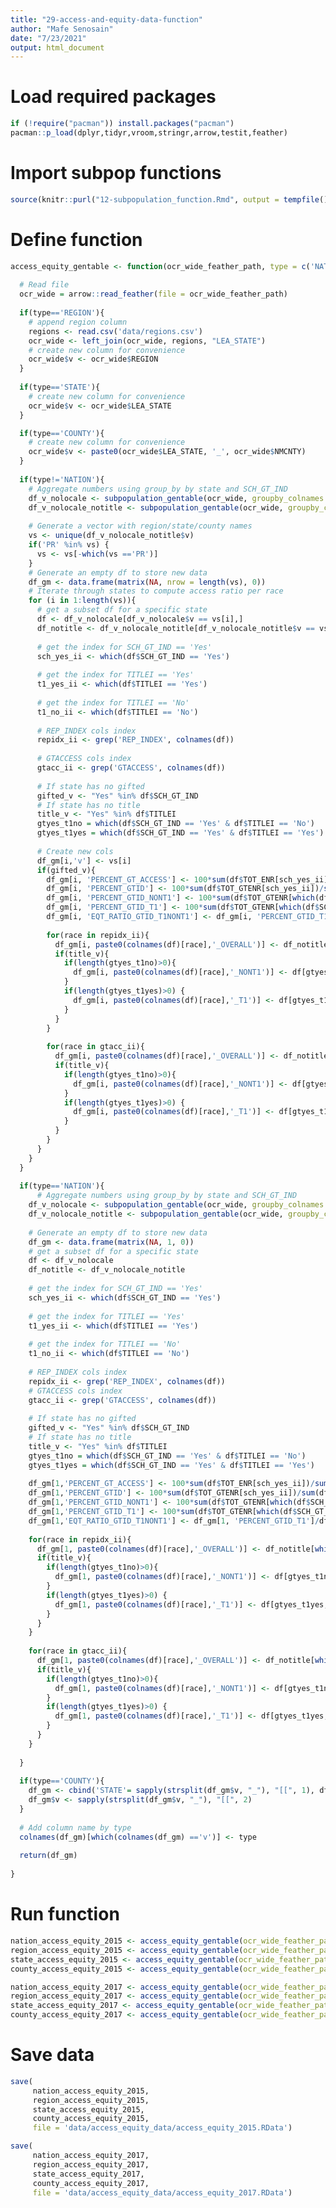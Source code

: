 ```yaml
---
title: "29-access-and-equity-data-function"
author: "Mafe Senosain"
date: "7/23/2021"
output: html_document
---
```


# Load required packages

```r
if (!require("pacman")) install.packages("pacman")
pacman::p_load(dplyr,tidyr,vroom,stringr,arrow,testit,feather)
```

# Import subpop functions
```r
source(knitr::purl("12-subpopulation_function.Rmd", output = tempfile()))
```

# Define function
```r
access_equity_gentable <- function(ocr_wide_feather_path, type = c('NATION', 'REGION', 'STATE', 'COUNTY')){
  
  # Read file
  ocr_wide = arrow::read_feather(file = ocr_wide_feather_path)
  
  if(type=='REGION'){
    # append region column
    regions <- read.csv('data/regions.csv')
    ocr_wide <- left_join(ocr_wide, regions, "LEA_STATE")
    # create new column for convenience
    ocr_wide$v <- ocr_wide$REGION
  }
  
  if(type=='STATE'){
    # create new column for convenience
    ocr_wide$v <- ocr_wide$LEA_STATE
  }

  if(type=='COUNTY'){
    # create new column for convenience
    ocr_wide$v <- paste0(ocr_wide$LEA_STATE, '_', ocr_wide$NMCNTY)
  }
  
  if(type!='NATION'){
    # Aggregate numbers using group_by by state and SCH_GT_IND
    df_v_nolocale <- subpopulation_gentable(ocr_wide, groupby_colnames = c('v','TITLEI', 'SCH_GT_IND'))
    df_v_nolocale_notitle <- subpopulation_gentable(ocr_wide, groupby_colnames = c('v', 'SCH_GT_IND'))
    
    # Generate a vector with region/state/county names
    vs <- unique(df_v_nolocale_notitle$v)
    if('PR' %in% vs) {
      vs <- vs[-which(vs =='PR')]
    }
    # Generate an empty df to store new data
    df_gm <- data.frame(matrix(NA, nrow = length(vs), 0))
    # Iterate through states to compute access ratio per race
    for (i in 1:length(vs)){
      # get a subset df for a specific state
      df <- df_v_nolocale[df_v_nolocale$v == vs[i],]
      df_notitle <- df_v_nolocale_notitle[df_v_nolocale_notitle$v == vs[i],]
      
      # get the index for SCH_GT_IND == 'Yes'
      sch_yes_ii <- which(df$SCH_GT_IND == 'Yes')
      
      # get the index for TITLEI == 'Yes'
      t1_yes_ii <- which(df$TITLEI == 'Yes')
      
      # get the index for TITLEI == 'No'
      t1_no_ii <- which(df$TITLEI == 'No')
      
      # REP_INDEX cols index
      repidx_ii <- grep('REP_INDEX', colnames(df))
      
      # GTACCESS cols index
      gtacc_ii <- grep('GTACCESS', colnames(df))
      
      # If state has no gifted
      gifted_v <- "Yes" %in% df$SCH_GT_IND
      # If state has no title
      title_v <- "Yes" %in% df$TITLEI
      gtyes_t1no = which(df$SCH_GT_IND == 'Yes' & df$TITLEI == 'No')
      gtyes_t1yes = which(df$SCH_GT_IND == 'Yes' & df$TITLEI == 'Yes')
      
      # Create new cols
      df_gm[i,'v'] <- vs[i]
      if(gifted_v){
        df_gm[i, 'PERCENT_GT_ACCESS'] <- 100*sum(df$TOT_ENR[sch_yes_ii])/sum(df$TOT_ENR)
        df_gm[i, 'PERCENT_GTID'] <- 100*sum(df$TOT_GTENR[sch_yes_ii])/sum(df$TOT_ENR[sch_yes_ii])
        df_gm[i, 'PERCENT_GTID_NONT1'] <- 100*sum(df$TOT_GTENR[which(df$SCH_GT_IND == 'Yes' & df$TITLEI == 'No')])/sum(df$TOT_ENR[t1_no_ii])
        df_gm[i, 'PERCENT_GTID_T1'] <- 100*sum(df$TOT_GTENR[which(df$SCH_GT_IND == 'Yes' & df$TITLEI == 'Yes')])/sum(df$TOT_ENR[t1_yes_ii])
        df_gm[i, 'EQT_RATIO_GTID_T1NONT1'] <- df_gm[i, 'PERCENT_GTID_T1']/df_gm[i, 'PERCENT_GTID_NONT1']
        
        for(race in repidx_ii){
          df_gm[i, paste0(colnames(df)[race],'_OVERALL')] <- df_notitle[which(df_notitle$SCH_GT_IND=='Yes'), race-1]
          if(title_v){
            if(length(gtyes_t1no)>0){
              df_gm[i, paste0(colnames(df)[race],'_NONT1')] <- df[gtyes_t1no, race]
            }
            if(length(gtyes_t1yes)>0) {
              df_gm[i, paste0(colnames(df)[race],'_T1')] <- df[gtyes_t1yes, race]
            }
          }
        }
        
        for(race in gtacc_ii){
          df_gm[i, paste0(colnames(df)[race],'_OVERALL')] <- df_notitle[which(df_notitle$SCH_GT_IND=='Yes'), race-1]*100
          if(title_v){
            if(length(gtyes_t1no)>0){
              df_gm[i, paste0(colnames(df)[race],'_NONT1')] <- df[gtyes_t1no, race]*100
            }
            if(length(gtyes_t1yes)>0) {
              df_gm[i, paste0(colnames(df)[race],'_T1')] <- df[gtyes_t1yes, race]*100
            }
          }
        }
      }
    }
  }
  
  if(type=='NATION'){
      # Aggregate numbers using group_by by state and SCH_GT_IND
    df_v_nolocale <- subpopulation_gentable(ocr_wide, groupby_colnames = c('TITLEI', 'SCH_GT_IND'))
    df_v_nolocale_notitle <- subpopulation_gentable(ocr_wide, groupby_colnames = c('SCH_GT_IND'))
    
    # Generate an empty df to store new data
    df_gm <- data.frame(matrix(NA, 1, 0))
    # get a subset df for a specific state
    df <- df_v_nolocale
    df_notitle <- df_v_nolocale_notitle
    
    # get the index for SCH_GT_IND == 'Yes'
    sch_yes_ii <- which(df$SCH_GT_IND == 'Yes')
    
    # get the index for TITLEI == 'Yes'
    t1_yes_ii <- which(df$TITLEI == 'Yes')
    
    # get the index for TITLEI == 'No'
    t1_no_ii <- which(df$TITLEI == 'No')
    
    # REP_INDEX cols index
    repidx_ii <- grep('REP_INDEX', colnames(df))
    # GTACCESS cols index
    gtacc_ii <- grep('GTACCESS', colnames(df))
    
    # If state has no gifted
    gifted_v <- "Yes" %in% df$SCH_GT_IND
    # If state has no title
    title_v <- "Yes" %in% df$TITLEI
    gtyes_t1no = which(df$SCH_GT_IND == 'Yes' & df$TITLEI == 'No')
    gtyes_t1yes = which(df$SCH_GT_IND == 'Yes' & df$TITLEI == 'Yes')
      
    df_gm[1,'PERCENT_GT_ACCESS'] <- 100*sum(df$TOT_ENR[sch_yes_ii])/sum(df$TOT_ENR)
    df_gm[1,'PERCENT_GTID'] <- 100*sum(df$TOT_GTENR[sch_yes_ii])/sum(df$TOT_ENR[sch_yes_ii])
    df_gm[1,'PERCENT_GTID_NONT1'] <- 100*sum(df$TOT_GTENR[which(df$SCH_GT_IND == 'Yes' & df$TITLEI == 'No')])/sum(df$TOT_ENR[t1_no_ii])
    df_gm[1,'PERCENT_GTID_T1'] <- 100*sum(df$TOT_GTENR[which(df$SCH_GT_IND == 'Yes' & df$TITLEI == 'Yes')])/sum(df$TOT_ENR[t1_yes_ii])
    df_gm[1,'EQT_RATIO_GTID_T1NONT1'] <- df_gm[1, 'PERCENT_GTID_T1']/df_gm[1, 'PERCENT_GTID_NONT1']
        
    for(race in repidx_ii){
      df_gm[1, paste0(colnames(df)[race],'_OVERALL')] <- df_notitle[which(df_notitle$SCH_GT_IND=='Yes'), race-1]
      if(title_v){
        if(length(gtyes_t1no)>0){
          df_gm[1, paste0(colnames(df)[race],'_NONT1')] <- df[gtyes_t1no, race]
        }
        if(length(gtyes_t1yes)>0) {
          df_gm[1, paste0(colnames(df)[race],'_T1')] <- df[gtyes_t1yes, race]
        }
      }
    }
    
    for(race in gtacc_ii){
      df_gm[1, paste0(colnames(df)[race],'_OVERALL')] <- df_notitle[which(df_notitle$SCH_GT_IND=='Yes'), race-1]*100
      if(title_v){
        if(length(gtyes_t1no)>0){
          df_gm[1, paste0(colnames(df)[race],'_NONT1')] <- df[gtyes_t1no, race]*100
        }
        if(length(gtyes_t1yes)>0) {
          df_gm[1, paste0(colnames(df)[race],'_T1')] <- df[gtyes_t1yes, race]*100
        }
      }
    }
    
  }
  
  if(type=='COUNTY'){
    df_gm <- cbind('STATE'= sapply(strsplit(df_gm$v, "_"), "[[", 1), df_gm)
    df_gm$v <- sapply(strsplit(df_gm$v, "_"), "[[", 2)
  }
  
  # Add column name by type
  colnames(df_gm)[which(colnames(df_gm) =='v')] <- type
  
  return(df_gm)
  
}
```

# Run function
```r

nation_access_equity_2015 <- access_equity_gentable(ocr_wide_feather_path = 'data/OCR-transformed/2015/ocr_2015_wide.feather', type = 'NATION')
region_access_equity_2015 <- access_equity_gentable(ocr_wide_feather_path = 'data/OCR-transformed/2015/ocr_2015_wide.feather', type = 'REGION')
state_access_equity_2015 <- access_equity_gentable(ocr_wide_feather_path = 'data/OCR-transformed/2015/ocr_2015_wide.feather', type = 'STATE')
county_access_equity_2015 <- access_equity_gentable(ocr_wide_feather_path = 'data/OCR-transformed/2015/ocr_2015_wide.feather', type = 'COUNTY')

nation_access_equity_2017 <- access_equity_gentable(ocr_wide_feather_path = 'data/OCR-transformed/2017/ocr_2017_wide.feather', type = 'NATION')
region_access_equity_2017 <- access_equity_gentable(ocr_wide_feather_path = 'data/OCR-transformed/2017/ocr_2017_wide.feather', type = 'REGION')
state_access_equity_2017 <- access_equity_gentable(ocr_wide_feather_path = 'data/OCR-transformed/2017/ocr_2017_wide.feather', type = 'STATE')
county_access_equity_2017 <- access_equity_gentable(ocr_wide_feather_path = 'data/OCR-transformed/2017/ocr_2017_wide.feather', type = 'COUNTY')
```

# Save data
```r
save(
     nation_access_equity_2015, 
     region_access_equity_2015, 
     state_access_equity_2015, 
     county_access_equity_2015, 
     file = 'data/access_equity_data/access_equity_2015.RData')

save(
     nation_access_equity_2017, 
     region_access_equity_2017, 
     state_access_equity_2017, 
     county_access_equity_2017, 
     file = 'data/access_equity_data/access_equity_2017.RData')
```


